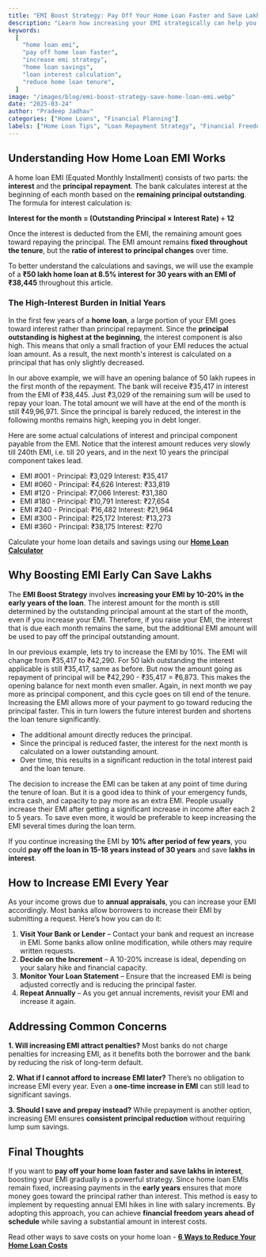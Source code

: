 ---
title: "EMI Boost Strategy: Pay Off Your Home Loan Faster and Save Lakhs"
description: "Learn how increasing your EMI strategically can help you pay off your home loan faster and save a significant amount in interest. Understand how EMI works and why boosting your EMI early can make a big impact."
keywords:
  [
    "home loan emi",
    "pay off home loan faster",
    "increase emi strategy",
    "home loan savings",
    "loan interest calculation",
    "reduce home loan tenure",
  ]
image: "/images/blog/emi-boost-strategy-save-home-loan-emi.webp"
date: "2025-03-24"
author: "Pradeep Jadhav"
categories: ["Home Loans", "Financial Planning"]
labels: ["Home Loan Tips", "Loan Repayment Strategy", "Financial Freedom"]
---

## Understanding How Home Loan EMI Works

A home loan EMI (Equated Monthly Installment) consists of two parts: the **interest** and the **principal repayment**. The bank calculates interest at the beginning of each month based on the **remaining principal outstanding**. The formula for interest calculation is:

**Interest for the month = (Outstanding Principal × Interest Rate) ÷ 12**

Once the interest is deducted from the EMI, the remaining amount goes toward repaying the principal. The EMI amount remains **fixed throughout the tenure**, but the **ratio of interest to principal changes** over time.

To better understand the calculations and savings, we will use the example of a **₹50 lakh home loan at 8.5% interest for 30 years with an EMI of ₹38,445** throughout this article.

### The High-Interest Burden in Initial Years

In the first few years of a **home loan**, a large portion of your EMI goes toward interest rather than principal repayment. Since the **principal outstanding is highest at the beginning**, the interest component is also high. This means that only a small fraction of your EMI reduces the actual loan amount. As a result, the next month's interest is calculated on a principal that has only slightly decreased.

In our above example, we will have an opening balance of 50 lakh rupees in the first month of the repayment. The bank will receive ₹35,417 in interest from the EMI of ₹38,445. Just ₹3,029 of the remaining sum will be used to repay your loan. The total amount we will have at the end of the month is still ₹49,96,971. Since the principal is barely reduced, the interest in the following months remains high, keeping you in debt longer.

Here are some actual calculations of interest and principal component payable from the EMI. Notice that the interest amount reduces very slowly till 240th EMI, i.e. till 20 years, and in the next 10 years the principal component takes lead.

- EMI #001 - Principal: ₹3,029 Interest: ₹35,417
- EMI #060 - Principal: ₹4,626 Interest: ₹33,819
- EMI #120 - Principal: ₹7,066 Interest: ₹31,380
- EMI #180 - Principal: ₹10,791 Interest: ₹27,654
- EMI #240 - Principal: ₹16,482 Interest: ₹21,964
- EMI #300 - Principal: ₹25,172 Interest: ₹13,273
- EMI #360 - Principal: ₹38,175 Interest: ₹270

Calculate your home loan details and savings using our **[Home Loan Calculator](https://www.investmentcalculators.in/loan-emi-calculator)**

<Ad />

## Why Boosting EMI Early Can Save Lakhs

The **EMI Boost Strategy** involves **increasing your EMI by 10-20% in the early years of the loan**. The interest amount for the month is still determined by the outstanding principal amount at the start of the month, even if you increase your EMI. Therefore, if you raise your EMI, the interest that is due each month remains the same, but the additional EMI amount will be used to pay off the principal outstanding amount.

In our previous example, lets try to increase the EMI by 10%. The EMI will change from ₹35,417 to ₹42,290. For 50 lakh outstanding the interest applicable is still ₹35,417, same as before. But now the amount going as repayment of principal will be ₹42,290 - ₹35,417 = ₹6,873. This makes the opening balance for next month even smaller. Again, in next month we pay more as principal component, and this cycle goes on till end of the tenure.
Increasing the EMI allows more of your payment to go toward reducing the principal faster. This in turn lowers the future interest burden and shortens the loan tenure significantly.

- The additional amount directly reduces the principal.
- Since the principal is reduced faster, the interest for the next month is calculated on a lower outstanding amount.
- Over time, this results in a significant reduction in the total interest paid and the loan tenure.

The decision to increase the EMI can be taken at any point of time during the tenure of loan. But it is a good idea to think of your emergency funds, extra cash, and capacity to pay more as an extra EMI. People usually increase their EMI after getting a significant increase in income after each 2 to 5 years. To save even more, it would be preferable to keep increasing the EMI several times during the loan term.

If you continue increasing the EMI by **10% after period of few years**, you could **pay off the loan in 15-18 years instead of 30 years** and save **lakhs in interest**.

## How to Increase EMI Every Year

As your income grows due to **annual appraisals**, you can increase your EMI accordingly. Most banks allow borrowers to increase their EMI by submitting a request. Here’s how you can do it:

1. **Visit Your Bank or Lender** – Contact your bank and request an increase in EMI. Some banks allow online modification, while others may require written requests.
2. **Decide on the Increment** – A 10-20% increase is ideal, depending on your salary hike and financial capacity.
3. **Monitor Your Loan Statement** – Ensure that the increased EMI is being adjusted correctly and is reducing the principal faster.
4. **Repeat Annually** – As you get annual increments, revisit your EMI and increase it again.

<Ad />

## Addressing Common Concerns

**1. Will increasing EMI attract penalties?**
Most banks do not charge penalties for increasing EMI, as it benefits both the borrower and the bank by reducing the risk of long-term default.

**2. What if I cannot afford to increase EMI later?**
There’s no obligation to increase EMI every year. Even a **one-time increase in EMI** can still lead to significant savings.

**3. Should I save and prepay instead?**
While prepayment is another option, increasing EMI ensures **consistent principal reduction** without requiring lump sum savings.

## Final Thoughts

If you want to **pay off your home loan faster and save lakhs in interest**, boosting your EMI gradually is a powerful strategy. Since home loan EMIs remain fixed, increasing payments in the **early years** ensures that more money goes toward the principal rather than interest. This method is easy to implement by requesting annual EMI hikes in line with salary increments. By adopting this approach, you can achieve **financial freedom years ahead of schedule** while saving a substantial amount in interest costs.

Read other ways to save costs on your home loan - **[6 Ways to Reduce Your Home Loan Costs](https://www.investmentcalculators.in/blog/ways-to-save-on-home-loan-interest)**

